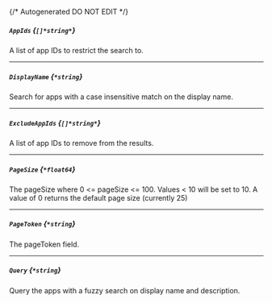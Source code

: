 {/* Autogenerated DO NOT EDIT  */}
##### `AppIds` *{`[]*string*`}*
A list of app IDs to restrict the search to.

---
##### `DisplayName` *{`*string`}*
Search for apps with a case insensitive match on the display name.

---
##### `ExcludeAppIds` *{`[]*string*`}*
A list of app IDs to remove from the results.

---
##### `PageSize` *{`*float64`}*
The pageSize where 0 \<\= pageSize \<\= 100. Values \< 10 will be set to 10. A value of 0 returns the default page size (currently 25)

---
##### `PageToken` *{`*string`}*
The pageToken field.

---
##### `Query` *{`*string`}*
Query the apps with a fuzzy search on display name and description.


